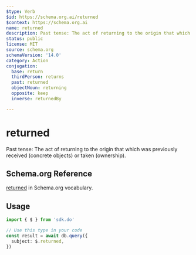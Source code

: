 ```yaml
---
$type: Verb
$id: https://schema.org.ai/returned
$context: https://schema.org.ai
name: returned
description: Past tense: The act of returning to the origin that which was previously received (concrete objects) or taken (ownership).
status: public
license: MIT
source: schema.org
schemaVersion: '14.0'
category: Action
conjugation:
  base: return
  thirdPerson: returns
  past: returned
  objectNoun: returning
  opposite: keep
  inverse: returnedBy

---
```


# returned

Past tense: The act of returning to the origin that which was previously received (concrete objects) or taken (ownership).

## Schema.org Reference

[returned](https://schema.org/ReturnAction) in Schema.org vocabulary.

## Usage

```typescript
import { $ } from 'sdk.do'

// Use this type in your code
const result = await db.query({
  subject: $.returned,
})
```
